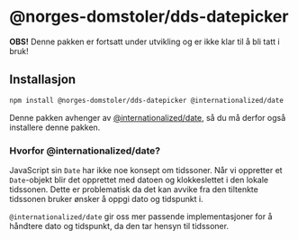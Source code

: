 
<Meta title="ALPHA/dds-datepicker/Introduction" />

# @norges-domstoler/dds-datepicker

**OBS!** Denne pakken er fortsatt under utvikling og er ikke klar til å bli tatt i bruk!

## Installasjon

```bash
npm install @norges-domstoler/dds-datepicker @internationalized/date
```

Denne pakken avhenger av [@internationalized/date](https://react-spectrum.adobe.com/internationalized/date/), så du må derfor også installere denne pakken.

### Hvorfor @internationalized/date?

JavaScript sin `Date` har ikke noe konsept om tidssoner.
Når vi oppretter et `Date`-objekt blir det opprettet med datoen og klokkeslettet i den lokale tidssonen.
Dette er problematisk da det kan avvike fra den tiltenkte tidssonen bruker ønsker å oppgi dato og tidspunkt i.

`@internationalized/date` gir oss mer passende implementasjoner for å håndtere dato og tidspunkt, da den tar hensyn til tidssoner.
